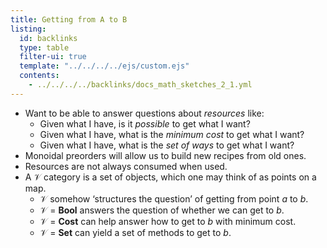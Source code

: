 ```yaml
---
title: Getting from A to B
listing:
  id: backlinks
  type: table
  filter-ui: true
  template: "../../../../ejs/custom.ejs"
  contents:
    - ../../../../backlinks/docs_math_sketches_2_1.yml
---
```


- Want to be able to answer questions about *resources* like:
    - Given what I have, is it *possible* to get what I want?
    - Given what I have, what is the *minimum cost* to get what I want?
    - Given what I have, what is the *set of ways* to get what I want?
- Monoidal preorders will allow us to build new recipes from old ones.
- Resources are not always consumed when used.
-  A $\mathcal{V}$ category is a set of objects, which one may think of as points on a map.
    -  $\mathcal{V}$ somehow 'structures the question' of getting from point $a$ to $b$.
    -  $\mathcal{V}$ = **Bool** answers the question of whether we can get to $b$.
    -  $\mathcal{V}$ = **Cost** can help answer how to get to $b$ with minimum cost.
    -  $\mathcal{V}$ = **Set** can yield a set of methods to get to $b$.
